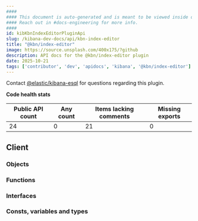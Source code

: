 ```yaml
---
####
#### This document is auto-generated and is meant to be viewed inside our experimental, new docs system.
#### Reach out in #docs-engineering for more info.
####
id: kibKbnIndexEditorPluginApi
slug: /kibana-dev-docs/api/kbn-index-editor
title: "@kbn/index-editor"
image: https://source.unsplash.com/400x175/?github
description: API docs for the @kbn/index-editor plugin
date: 2025-10-21
tags: ['contributor', 'dev', 'apidocs', 'kibana', '@kbn/index-editor']
---
```




Contact [@elastic/kibana-esql](https://github.com/orgs/elastic/teams/kibana-esql) for questions regarding this plugin.

**Code health stats**

| Public API count  | Any count | Items lacking comments | Missing exports |
|-------------------|-----------|------------------------|-----------------|
| 24 | 0 | 21 | 0 |

## Client

### Objects
<DocDefinitionList data={kbnIndexEditorObj.client.objects}/>

### Functions
<DocDefinitionList data={kbnIndexEditorObj.client.functions}/>

### Interfaces
<DocDefinitionList data={kbnIndexEditorObj.client.interfaces}/>

### Consts, variables and types
<DocDefinitionList data={kbnIndexEditorObj.client.misc}/>

